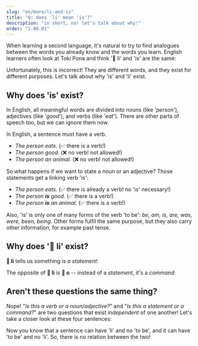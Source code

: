 ```yaml
---
slug: "en/more/li-and-is"
title: "Q: does 'li' mean 'is'?"
description: "in short, no! let's talk about why!"
order: "1-06-01"
---
```



When learning a second language, it's natural to try to find analogues between the words you already know and the words you learn. English learners often look at Toki Pona and think '󱤧 li' and 'is' are the same:

<List>
  <Sentence sp="󱥴<b>󱤧</b>󱥔" sl="waso <b>li</b> pona." m="The bird <b>is</b> good." />
</List>

Unfortunately, this is incorrect! They are different words, and they exist for different purposes. Let's talk about why 'is' and 'li' exist.

## Why does 'is' exist?

In English, all meaningful words are divided into nouns (like '*person*'), adjectives (like '*good*'), and verbs (like '*eat*'). There are other parts of speech too, but we can ignore them now.

In English, a sentence must have a verb.
* *The person eats.* (✅ there is a verb!)
* *The person good.* (❌ no verb! not allowed!)
* *The person an animal.* (❌ no verb! not allowed!)

So what happens if we want to state a noun or an adjective? Those statements get a linking verb 'is':

* *The person eats.* (✅ there is already a verb! no 'is' necessary!)
* *The person **is** good.* (✅ there is a verb!)
* *The person **is** an animal.* (✅ there is a verb!)

Also, 'is' is only one of many forms of the verb 'to be': *be, am, is, are, was, were, been, being*. Other forms fulfil the same purpose, but they also carry other information, for example past tense.

## Why does '󱤧 li' exist?

**󱤧 li** tells us something is *a statement*:

<List>
  <Word sl="jan li moku." m="The person eats." />
  <Word sl="jan li pona." m="The person is good." />
  <Word sl="jan li soweli." m="The person is an animal." />
</List>

The opposite of **󱤧 li** is **󱥄 o** -- instead of a *statement*, it's a *command*:

<List>
  <Word sl="jan o moku!" m="Person, eat!" />
  <Word sl="jan o pona!" m="Person, be good!" />
  <Word sl="jan o soweli!" m="Person, be an animal!" />
</List>

## Aren't these questions the same thing?

Nope! "*Is this a verb or a noun/adjective?*" and "*Is this a statement or a command?*" are two questions that exist *independent* of one another! Let's take a closer look at these four sentences:

<List>
  <Word sl="jan li moku." m="The person eats.<br />Statement → 󱤧 li. Verb → no 'to be'." />
  <Word sl="jan li pona." m="The person is good.<br />Statement → 󱤧 li. Adjective → needs 'to be'." />
  <Word sl="jan o moku!" m="Person, eat!<br />Command → 󱥄 o. Verb → no 'to be'." />
  <Word sl="jan o pona!" m="Person, be good!<br />Command → 󱥄 o. Adjective → needs 'to be'." />
</List>

Now you know that a sentence can have 'li' and no 'to be', and it can have 'to be' and no 'li'. So, there is no relation between the two!
